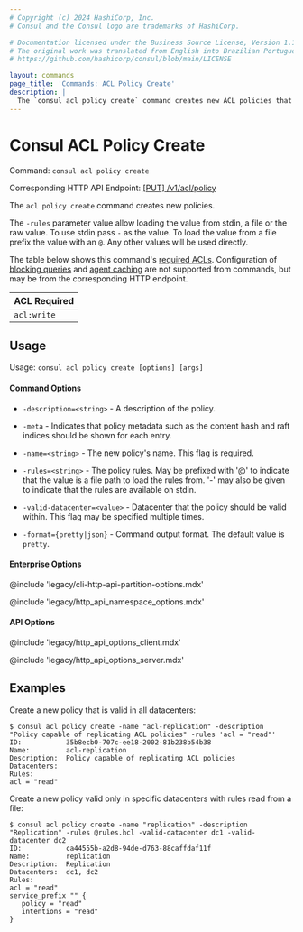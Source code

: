 ```yaml
---
# Copyright (c) 2024 HashiCorp, Inc.
# Consul and the Consul logo are trademarks of HashiCorp.

# Documentation licensed under the Business Source License, Version 1.1.
# The original work was translated from English into Brazilian Portuguese.
# https://github.com/hashicorp/consul/blob/main/LICENSE

layout: commands
page_title: 'Commands: ACL Policy Create'
description: |
  The `consul acl policy create` command creates new ACL policies that authorize read and write access in the service mesh.
---
```


# Consul ACL Policy Create

Command: `consul acl policy create`

Corresponding HTTP API Endpoint: [\[PUT\] /v1/acl/policy](/consul/api-docs/acl/policies#create-a-policy)

The `acl policy create` command creates new policies.

The `-rules` parameter value allow loading the value from stdin, a file or the raw value.
To use stdin pass `-` as the value. To load the value from a file prefix the value with an `@`. Any other
values will be used directly.

The table below shows this command's [required ACLs](/consul/api-docs/api-structure#authentication). Configuration of
[blocking queries](/consul/api-docs/features/blocking) and [agent caching](/consul/api-docs/features/caching)
are not supported from commands, but may be from the corresponding HTTP endpoint.

| ACL Required |
| ------------ |
| `acl:write`  |

## Usage

Usage: `consul acl policy create [options] [args]`

#### Command Options

- `-description=<string>` - A description of the policy.

- `-meta` - Indicates that policy metadata such as the content hash and raft
  indices should be shown for each entry.

- `-name=<string>` - The new policy's name. This flag is required.

- `-rules=<string>` - The policy rules. May be prefixed with '@' to indicate that the
  value is a file path to load the rules from. '-' may also be given
  to indicate that the rules are available on stdin.

- `-valid-datacenter=<value>` - Datacenter that the policy should be valid within.
  This flag may be specified multiple times.

- `-format={pretty|json}` - Command output format. The default value is `pretty`.

#### Enterprise Options

@include 'legacy/cli-http-api-partition-options.mdx'

@include 'legacy/http_api_namespace_options.mdx'

#### API Options

@include 'legacy/http_api_options_client.mdx'

@include 'legacy/http_api_options_server.mdx'

## Examples

Create a new policy that is valid in all datacenters:

```shell-session
$ consul acl policy create -name "acl-replication" -description "Policy capable of replicating ACL policies" -rules 'acl = "read"'
ID:           35b8ecb0-707c-ee18-2002-81b238b54b38
Name:         acl-replication
Description:  Policy capable of replicating ACL policies
Datacenters:
Rules:
acl = "read"
```

Create a new policy valid only in specific datacenters with rules read from a file:

```shell-session
$ consul acl policy create -name "replication" -description "Replication" -rules @rules.hcl -valid-datacenter dc1 -valid-datacenter dc2
ID:           ca44555b-a2d8-94de-d763-88caffdaf11f
Name:         replication
Description:  Replication
Datacenters:  dc1, dc2
Rules:
acl = "read"
service_prefix "" {
   policy = "read"
   intentions = "read"
}
```

